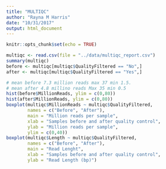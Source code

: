 ```yaml
---
title: "MULTIQC"
author: "Rayna M Harris"
date: "10/31/2017"
output: html_document
---
```


```r
knitr::opts_chunk$set(echo = TRUE)
```


```r
multiqc <- read.csv(file = "../data/multiqc_report.csv")
summary(multiqc)
before <- multiqc[multiqc$QualityFiltered == "No",]
after <- multiqc[multiqc$QualityFiltered == "Yes",]

# mean before 7.3 million reads max 37 min 1.5. 
# mean after 4.8 millino reads Max 35 min 0.5
hist(before$MillionReads, ylim = c(0,80))
hist(after$MillionReads, ylim = c(0,80))
boxplot(multiqc$MillionReads ~ multiqc$QualityFiltered,
        names = c("Before", "After"),
        main = "Million reads per sample",
        xlab = "Samples before and after quality control",
        ylab = "Million reads per sample",
        ylim = c(0,40))
boxplot(multiqc$Length ~ multiqc$QualityFiltered,
        names = c("Before", "After"),
        main = "Read Lenght",
        xlab = "Samples before and after quality control",
        ylab = "Read Length (bp)")
```


